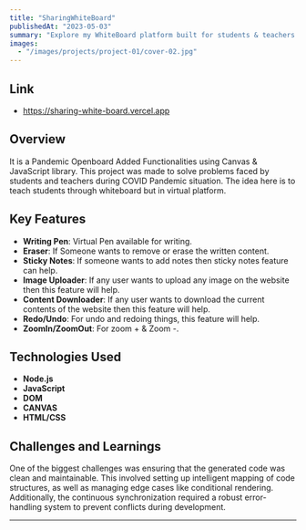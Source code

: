 ```yaml
---
title: "SharingWhiteBoard"
publishedAt: "2023-05-03"
summary: "Explore my WhiteBoard platform built for students & teachers."
images:
  - "/images/projects/project-01/cover-02.jpg"
---
```

## Link
- https://sharing-white-board.vercel.app

## Overview

It is a Pandemic Openboard Added Functionalities using Canvas & JavaScript library. This project was made to solve problems faced by students and teachers during COVID Pandemic situation. The idea here is to teach students through whiteboard but in virtual platform.

## Key Features

- **Writing Pen**: Virtual Pen available for writing.
- **Eraser**: If Someone wants to remove or erase the written content.
- **Sticky Notes**: If someone wants to add notes then sticky notes feature can help.
- **Image Uploader**: If any user wants to upload any image on the website then this feature will help.
- **Content Downloader**: If any user wants to download the current contents of the website then this feature will help.
- **Redo/Undo**: For undo and redoing things, this feature will help.
- **ZoomIn/ZoomOut**: For zoom + & Zoom -.

## Technologies Used

- **Node.js**
- **JavaScript**
- **DOM**
- **CANVAS**
- **HTML/CSS**

## Challenges and Learnings

One of the biggest challenges was ensuring that the generated code was clean and maintainable. This involved setting up intelligent mapping of code structures, as well as managing edge cases like conditional rendering. Additionally, the continuous synchronization required a robust error-handling system to prevent conflicts during development.

---
